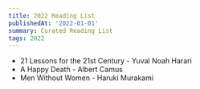 ```yaml
---
title: 2022 Reading List
publishedAt: '2022-01-01'
summary: Curated Reading List
tags: 2022
---
```


- 21 Lessons for the 21st Century - Yuval Noah Harari  
- A Happy Death - Albert Camus  
- Men Without Women - Haruki Murakami  

